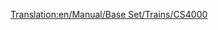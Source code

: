 [[Translation:en/Manual/Base Set/Trains/CS4000]]
{{nl/Manual/Base Set/Trains/Treinen|Afbeelding=[[File:en/Manual/Base Set/Trains/Cs4000.png]]
|Kosten=£26,953 ($53.906)
|Snelheid=96 km/h (60 mph)
|Gewicht=150 t
|Kracht=4,000 pk (2,984 kW)
|Onderhoudskosten=£2,956 ($5.912)
|Ontworpen=1962
|Levensduur=20
|Capaciteit=n.v.t.
|Omschrijving=
|Real-life=De CS4000 lijkt op de [http://en.wikipedia.org/wiki/Krauss-Maffei_ML_4000_C'C' Krauss-Maffei ML-4000]. CS staat voor Chris Sawyer.
}}